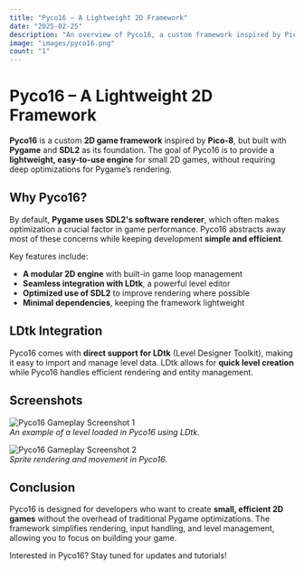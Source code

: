 ```yaml
---
title: "Pyco16 – A Lightweight 2D Framework"
date: "2025-02-25"
description: "An overview of Pyco16, a custom framework inspired by Pico-8, built with Pygame and SDL2, featuring LDtk integration."
image: "images/pyco16.png"
count: "1"
---
```


# Pyco16 – A Lightweight 2D Framework

**Pyco16** is a custom **2D game framework** inspired by **Pico-8**, but built with **Pygame** and **SDL2** as its foundation. The goal of Pyco16 is to provide a **lightweight, easy-to-use engine** for small 2D games, without requiring deep optimizations for Pygame’s rendering.

## Why Pyco16?

By default, **Pygame uses SDL2's software renderer**, which often makes optimization a crucial factor in game performance. Pyco16 abstracts away most of these concerns while keeping development **simple and efficient**.

Key features include:

- **A modular 2D engine** with built-in game loop management
- **Seamless integration with LDtk**, a powerful level editor
- **Optimized use of SDL2** to improve rendering where possible
- **Minimal dependencies**, keeping the framework lightweight

## LDtk Integration

Pyco16 comes with **direct support for LDtk** (Level Designer Toolkit), making it easy to import and manage level data. LDtk allows for **quick level creation** while Pyco16 handles efficient rendering and entity management.

## Screenshots

![Pyco16 Gameplay Screenshot 1](images/pyco16.png)  
_An example of a level loaded in Pyco16 using LDtk._

![Pyco16 Gameplay Screenshot 2](images/pyco16_ldtk.png)  
_Sprite rendering and movement in Pyco16._

## Conclusion

Pyco16 is designed for developers who want to create **small, efficient 2D games** without the overhead of traditional Pygame optimizations. The framework simplifies rendering, input handling, and level management, allowing you to focus on building your game.

Interested in Pyco16? Stay tuned for updates and tutorials!
